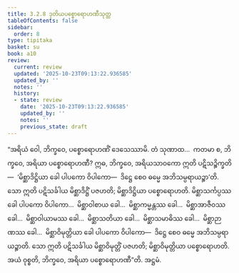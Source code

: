 ```yaml
---
title: 3.2.8 ဒုတိယပစ္စောရောဟဏီသုတ္တ
tableOfContents: false
sidebar:
  order: 8
type: tipitaka
basket: su
book: a10
review:
  current: review
  updated: '2025-10-23T09:13:22.936585'
  updated_by: ''
  notes: ''
  history:
  - state: review
    date: '2025-10-23T09:13:22.936585'
    updated_by: ''
    notes: ''
    previous_state: draft
---
```



<ReviewStatus review={frontmatter.review} showDetails={true} />

<HypothesisAnnotation frontmatter={frontmatter} />

<DynamicBreadcrumb />

<Division number="120" book="a10" e="ch" v="17" p="449">

<Paragraph number="1073" book="a10">
“အရိယံ ဝေါ, ဘိက္ခဝေ, ပစ္စောရောဟဏိံ ဒေသေဿာမိ. တံ သုဏာထ…  ကတမာ စ, ဘိက္ခဝေ, အရိယာ ပစ္စောရောဟဏီ? ဣဓ, ဘိက္ခဝေ, အရိယသာဝကော ဣတိ ပဋိသဉ္စိက္ခတိ—  ‘မိစ္ဆာဒိဋ္ဌိယာ ခေါ ပါပကော ဝိပါကော—  ဒိဋ္ဌေ စေဝ ဓမ္မေ အဘိသမ္ပရာယဉ္စာ’တိ. သော ဣတိ ပဋိသင်္ခါယ မိစ္ဆာဒိဋ္ဌိံ ပဇဟတိ; မိစ္ဆာဒိဋ္ဌိယာ ပစ္စောရောဟတိ. မိစ္ဆာသင်္ကပ္ပဿ ခေါ ပါပကော ဝိပါကော…  မိစ္ဆာဝါစာယ ခေါ…  မိစ္ဆာကမ္မန္တဿ ခေါ…  မိစ္ဆာအာဇီဝဿ ခေါ…  မိစ္ဆာဝါယာမဿ ခေါ…  မိစ္ဆာသတိယာ ခေါ…  မိစ္ဆာသမာဓိဿ ခေါ…  မိစ္ဆာဉာဏဿ ခေါ…  မိစ္ဆာဝိမုတ္တိယာ ခေါ ပါပကော ဝိပါကော—  ဒိဋ္ဌေ စေဝ ဓမ္မေ အဘိသမ္ပရာယဉ္စာတိ. သော ဣတိ ပဋိသင်္ခါယ မိစ္ဆာဝိမုတ္တိံ ပဇဟတိ; မိစ္ဆာဝိမုတ္တိယာ ပစ္စောရောဟတိ. အယံ ဝုစ္စတိ, ဘိက္ခဝေ, အရိယာ ပစ္စောရောဟဏီ”တိ.

</Paragraph>
</Division>

<Paragraph number="1074" type="center" book="a10">
အဋ္ဌမံ.
</Paragraph>